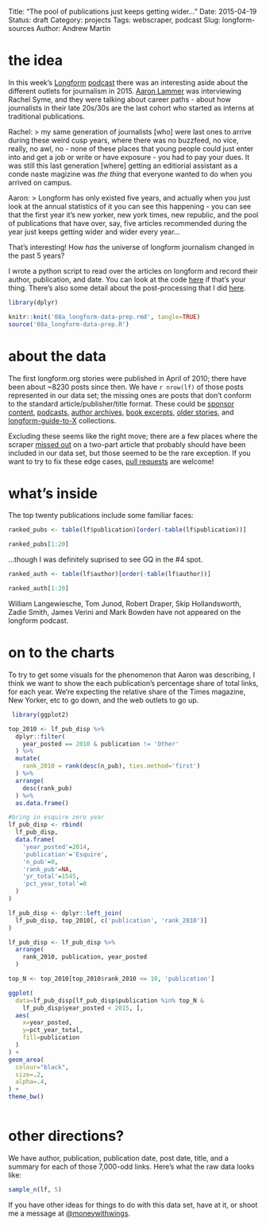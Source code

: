 Title: "The pool of publications just keeps getting wider..."
Date: 2015-04-19
Status: draft
Category: projects
Tags: webscraper, podcast
Slug: longform-sources
Author: Andrew Martin

# the idea

In this week's [Longform](https://longform.org/) [podcast](https://longform.org/podcast) there was an interesting aside about the different outlets for journalism in 2015.  [Aaron Lammer](https://twitter.com/aaronlammer) was interviewing Rachel Syme, and they were talking about career paths - about how journalists in their late 20s/30s are the last cohort who started as interns at traditional publications.

Rachel:
> my same generation of journalists [who] were last ones to arrive during  these weird cusp years, where there was no buzzfeed, no vice, really, no awl, no - none of these places that young people could just enter into and get a job or write or have exposure - you had to pay your dues.  It was still this last generation [where] getting an editiorial assistant as a conde naste magizine was _the thing_ that everyone wanted to do when you arrived on campus.

Aaron:
> Longform has only existed five years, and actually when you just look at the annual statistics of it you can see this happening - you can see that the first year it's new yorker, new york times, new republic, and the pool of publications that have over, say, five articles recommended during the year just keeps getting wider and wider every year...

That's interesting!  How _has_ the universe of longform journalism changed in the past 5 years?

I wrote a python script to read over the articles on longform and record their author, publication, and date.  You can look at the code [here](https://github.com/almartin82/longform-scrape) if that's your thing.  There's also some detail about the post-processing that I did [here]('/longform-data-cleanup.html').

```r
library(dplyr)

knitr::knit('08a_longform-data-prep.rmd', tangle=TRUE)
source('08a_longform-data-prep.R')

```

# about the data

The first longform.org stories were published in April of 2010; there have been about ~8230 posts since then.  We have `r nrow(lf)` of those posts represented in our data set; the missing ones are posts that don't conform to the standard article/publisher/title format.  These could be [sponsor content](http://longform.org/posts/3219), [podcasts](http://longform.org/posts/3224), [author archives](http://longform.org/posts/3419), [book excerpts](http://longform.org/posts/3493), [older stories](http://longform.org/posts/3515), and [longform-guide-to-X](http://longform.org/posts/4286) collections.

Excluding these seems like the right move; there are a few places where the scraper [missed out](http://longform.org/posts/3269) on a two-part article that probably should have been included in our data set, but those seemed to be the rare exception.  If you want to try to fix these edge cases, [pull requests](https://yangsu.github.io/pull-request-tutorial/) are welcome!

# what's inside

The top twenty publications include some familiar faces:

```r

ranked_pubs <- table(lf$publication)[order(-table(lf$publication))]

ranked_pubs[1:20]

```

...though I was definitely suprised to see GQ in the #4 spot.


```r

ranked_auth <- table(lf$author)[order(-table(lf$author))]

ranked_auth[1:20]

```

William Langewiesche, Tom Junod, Robert Draper, Skip Hollandsworth, Zadie Smith, James Verini and Mark Bowden have not appeared on the longform podcast.

# on to the charts

To try to get some visuals for the phenomenon that Aaron was describing, I think we want to show the each publication's percentage share of total links, for each year.  We're expecting the relative share of the Times magazine, New Yorker, etc to go down, and the web outlets to go up.

```r
 library(ggplot2)

top_2010 <- lf_pub_disp %>%
  dplyr::filter(
    year_posted == 2010 & publication != 'Other'
  ) %>%
  mutate(
    rank_2010 = rank(desc(n_pub), ties.method='first')
  ) %>%
  arrange(
    desc(rank_pub)
  ) %>% 
  as.data.frame()

#bring in esquire zero year
lf_pub_disp <- rbind(
  lf_pub_disp,
  data.frame(
    'year_posted'=2014,
    'publication'='Esquire',
    'n_pub'=0,
    'rank_pub'=NA,
    'yr_total'=1545,
    'pct_year_total'=0
  )
)

lf_pub_disp <- dplyr::left_join(
  lf_pub_disp, top_2010[, c('publication', 'rank_2010')]  
)

lf_pub_disp <- lf_pub_disp %>%
  arrange(
    rank_2010, publication, year_posted  
  )

top_N <- top_2010[top_2010$rank_2010 <= 10, 'publication']

ggplot(
  data=lf_pub_disp[lf_pub_disp$publication %in% top_N &
    lf_pub_disp$year_posted < 2015, ], 
  aes(
    x=year_posted, 
    y=pct_year_total, 
    fill=publication
  )
) +
geom_area(
  colour="black", 
  size=.2, 
  alpha=.4,
) +
theme_bw()
  
```


# other directions?

We have author, publication, publication date, post date, title, and a summary for each of those 7,000-odd links.  Here's what the raw data looks like:

```r

sample_n(lf, 5)

```

If you have other ideas for things to do with this data set, have at it, or shoot me a message at [@moneywithwings](http://www.twitter.com/moneywithwings).